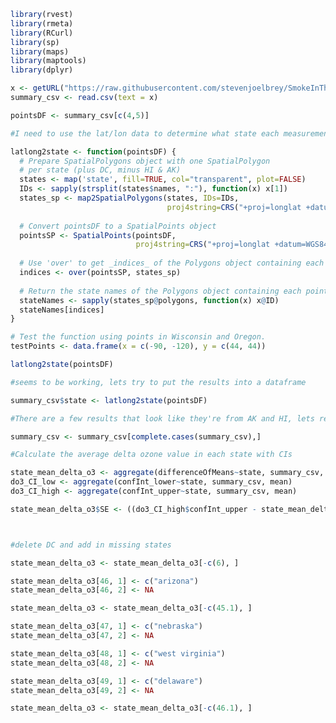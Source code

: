 ```{r}

library(rvest)
library(rmeta)
library(RCurl)
library(sp)
library(maps)
library(maptools)
library(dplyr)

```


```{r}


x <- getURL("https://raw.githubusercontent.com/stevenjoelbrey/SmokeInTheCity/master/figures/PM2.5_non_FRM_Mass_24hr_Arithmetic.Mean_allSummers_ecmwf_nDays%3D10_TSdFactor%3D0/summary_data.csv")
summary_csv <- read.csv(text = x)

pointsDF <- summary_csv[c(4,5)]

#I need to use the lat/lon data to determine what state each measurement corresponds to#

latlong2state <- function(pointsDF) {
  # Prepare SpatialPolygons object with one SpatialPolygon
  # per state (plus DC, minus HI & AK)
  states <- map('state', fill=TRUE, col="transparent", plot=FALSE)
  IDs <- sapply(strsplit(states$names, ":"), function(x) x[1])
  states_sp <- map2SpatialPolygons(states, IDs=IDs,
                                   proj4string=CRS("+proj=longlat +datum=WGS84"))
  
  # Convert pointsDF to a SpatialPoints object 
  pointsSP <- SpatialPoints(pointsDF, 
                            proj4string=CRS("+proj=longlat +datum=WGS84"))
  
  # Use 'over' to get _indices_ of the Polygons object containing each point 
  indices <- over(pointsSP, states_sp)
  
  # Return the state names of the Polygons object containing each point
  stateNames <- sapply(states_sp@polygons, function(x) x@ID)
  stateNames[indices]
}

# Test the function using points in Wisconsin and Oregon.
testPoints <- data.frame(x = c(-90, -120), y = c(44, 44))

latlong2state(pointsDF)

#seems to be working, lets try to put the results into a dataframe

summary_csv$state <- latlong2state(pointsDF)

#There are a few results that look like they're from AK and HI, lets remove them

summary_csv <- summary_csv[complete.cases(summary_csv),]

#Calculate the average delta ozone value in each state with CIs

state_mean_delta_o3 <- aggregate(differenceOfMeans~state, summary_csv, mean)
do3_CI_low <- aggregate(confInt_lower~state, summary_csv, mean)
do3_CI_high <- aggregate(confInt_upper~state, summary_csv, mean)

state_mean_delta_o3$SE <- ((do3_CI_high$confInt_upper - state_mean_delta_o3$differenceOfMeans) / 1.96)



#delete DC and add in missing states

state_mean_delta_o3 <- state_mean_delta_o3[-c(6), ]

state_mean_delta_o3[46, 1] <- c("arizona")
state_mean_delta_o3[46, 2] <- NA

state_mean_delta_o3 <- state_mean_delta_o3[-c(45.1), ]

state_mean_delta_o3[47, 1] <- c("nebraska")
state_mean_delta_o3[47, 2] <- NA

state_mean_delta_o3[48, 1] <- c("west virginia")
state_mean_delta_o3[48, 2] <- NA

state_mean_delta_o3[49, 1] <- c("delaware")
state_mean_delta_o3[49, 2] <- NA

state_mean_delta_o3 <- state_mean_delta_o3[-c(46.1), ]


```